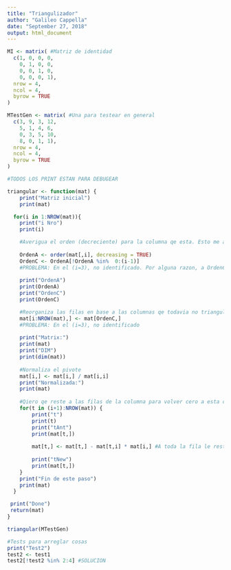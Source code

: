 ---
title: "Triangulizador"
author: "Galileo Cappella"
date: "September 27, 2018"
output: html_document
---

```{r}
MI <- matrix( #Matriz de identidad
  c(1, 0, 0, 0,
    0, 1, 0, 0,
    0, 0, 1, 0,
    0, 0, 0, 1),
  nrow = 4,
  ncol = 4,
  byrow = TRUE
)

MTestGen <- matrix( #Una para testear en general
  c(3, 9, 3, 12,
    5, 1, 4, 6,
    0, 3, 5, 10,
    8, 0, 1, 1),
  nrow = 4,
  ncol = 4,
  byrow = TRUE
)
```

```{r}
#TODOS LOS PRINT ESTAN PARA DEBUGEAR

triangular <- function(mat) {
    print("Matriz inicial")
    print(mat)

  for(i in 1:NROW(mat)){
    print("i Nro")
    print(i)

    #Averigua el orden (decreciente) para la columna qe esta. Esto me asegura qe no haya un cero en el pivote (lo normalizo despues de ordenarlas).
  
    OrdenA <- order(mat[,i], decreasing = TRUE)
    OrdenC <- OrdenA[!OrdenA %in%  0:(i-1)]
    #PROBLEMA: En el (i=3), no identificado. Por alguna razon, a OrdenC le mete un 1 al final (aunqe el 1 este incluido entre 0:(3-1) = 0:2)
    
    print("OrdenA")
    print(OrdenA)
    print("OrdenC")
    print(OrdenC)

    #Reorganiza las filas en base a las columnas qe todavia no triangulo.
    mat[i:NROW(mat),] <- mat[OrdenC,] 
    #PROBLEMA: En el (i=3), no identificado
    
    print("Matrix:")
    print(mat)
    print("DIM")
    print(dim(mat))
    
    #Normaliza el pivote
    mat[i,] <- mat[i,] / mat[i,i]
    print("Normalizada:")
    print(mat)
  
    #Qiero qe reste a las filas de la columna para volver cero a esta columna (excepto por el pivote).
    for(t in (i+1):NROW(mat)) {
        print("t")
        print(t)
        print("tAnt")
        print(mat[t,])
        
        mat[t,] <- mat[t,] - mat[t,i] * mat[i,] #A toda la fila le resta el primer valor
        
        print("tNew")
        print(mat[t,])
    }
    print("Fin de este paso")
    print(mat)
  }

 print("Done")
 return(mat)
}

triangular(MTestGen)
```
```{r}
#Tests para arreglar cosas
print("Test2")
test2 <- test1
test2[!test2 %in% 2:4] #SOLUCION
```

